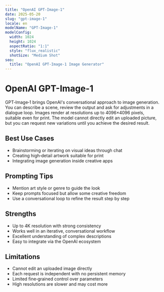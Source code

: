 ```yaml
---
title: "OpenAI GPT-Image-1"
date: 2025-05-20
slug: "gpt-image-1"
locale: en
modelName: "GPT-Image-1"
modelConfig:
  width: 1024
  height: 1024
  aspectRatio: "1:1"
  style: "flux_realistic"
  shotSize: "Medium Shot"
seo:
  title: "OpenAI GPT-Image-1 Image Generator"
---
```


# OpenAI GPT-Image-1

GPT‑Image‑1 brings OpenAI's conversational approach to image generation. You can
describe a scene, review the output and ask for adjustments in a dialogue loop.
Images render at resolutions up to 4096×4096 pixels, suitable even for print.
The model cannot directly edit an uploaded picture, but you can request new
variations until you achieve the desired result.

## Best Use Cases

- Brainstorming or iterating on visual ideas through chat
- Creating high‑detail artwork suitable for print
- Integrating image generation inside creative apps

## Prompting Tips

- Mention art style or genre to guide the look
- Keep prompts focused but allow some creative freedom
- Use a conversational loop to refine the result step by step

## Strengths

- Up to 4K resolution with strong consistency
- Works well in an iterative, conversational workflow
- Excellent understanding of complex descriptions
- Easy to integrate via the OpenAI ecosystem

## Limitations

- Cannot edit an uploaded image directly
- Each request is independent with no persistent memory
- Limited fine‑grained control over parameters
- High resolutions are slower and may cost more
